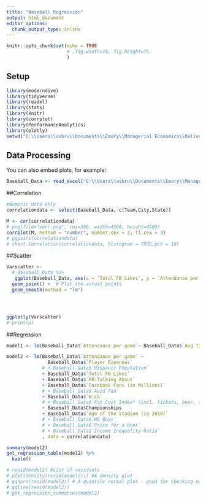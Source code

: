 ---
title: "Baseball Regression"
output: html_document
editor_options: 
  chunk_output_type: inline
---

```{r setup, include=FALSE}
knitr::opts_chunk$set(echo = TRUE
                      # ,fig.width=75, fig.height=75
                      )

```

## Setup

```{r cars}
library(moderndive)
library(tidyverse)
library(readxl)
library(stats)
library(knitr)
library(corrplot)
library(PerformanceAnalytics)
library(plotly)
setwd("C:\\Users\\asbru\\Documents\\Emory\\Managerial Economics\\Deliverables\\Baseball")

```

## Data Processing

You can also embed plots, for example:

```{r }
Baseball_Data <- read_excel("C:\\Users\\asbru\\Documents\\Emory\\Managerial Economics\\Deliverables\\Baseball\\Baseball Data v4.xlsx")
```

##Correlation

```{r }
#Numeric data only
correlationdata <- select(Baseball_Data,-c(Team,City,State))

M <- cor(correlationdata)
# png(file="corr.png", res=300, width=4500, height=4500)
corrplot(M, method = "number", number.cex = 2, tl.cex = 3)
# ggpairs(correlationdata)
# chart.Correlation(correlationdata, histogram = TRUE,pch = 19)

```

##Scatter

```{r}

Varscatter <-
  # Baseball_Data %>%
   ggplot(Baseball_Data, aes(x = `Total FB Likes`, y = `Attendance per game`)) +  # Set up canvas with outcome variable on y-axis
  geom_point() +  # Plot the actual points
  geom_smooth(method = "lm")




ggplotly(Varscatter)
# print(p)
```



##Regression

```{r}
model1 <- lm(Baseball_Data$`Attendance per game`~ Baseball_Data$`Avg Ticket Price` + Baseball_Data$`TV Households` + Baseball_Data$Population + Baseball_Data$`Revenue (M)` + Baseball_Data$`W-L%`)

model2 <- lm(Baseball_Data$`Attendance per game` ~ 
               Baseball_Data$`Player Expenses` 
             # + Baseball_Data$`Hispanic Population`
             + Baseball_Data$`Total FB Likes` 
             + Baseball_Data$`FB:Talking About`
             + Baseball_Data$`Facebook Fans (in Millions)`
             # + Baseball_Data$`Avid Fan`
             + Baseball_Data$`W-L%`
             # + Baseball_Data$`Fan Cost Index* (incl. tickets, beer, soft drink, hot dog, hats, & parking)`
             + Baseball_Data$Championships
             + Baseball_Data$`Age of the stadium (in 2018)`
             # + Baseball_Data$`HS Boys`
             # + Baseball_Data$`Price for a beer`
             # + Baseball_Data$`Income Inequality Ratio`
             , data = correlationdata)

summary(model2)
get_regression_table(model2) %>%
  kable()

# resid(model2) #List of residuals
# plot(density(resid(model2))) #A density plot
# qqnorm(resid(model2)) # A quantile normal plot - good for checking normality
# qqline(resid(model2))
# get_regression_summaries(model2)

```

